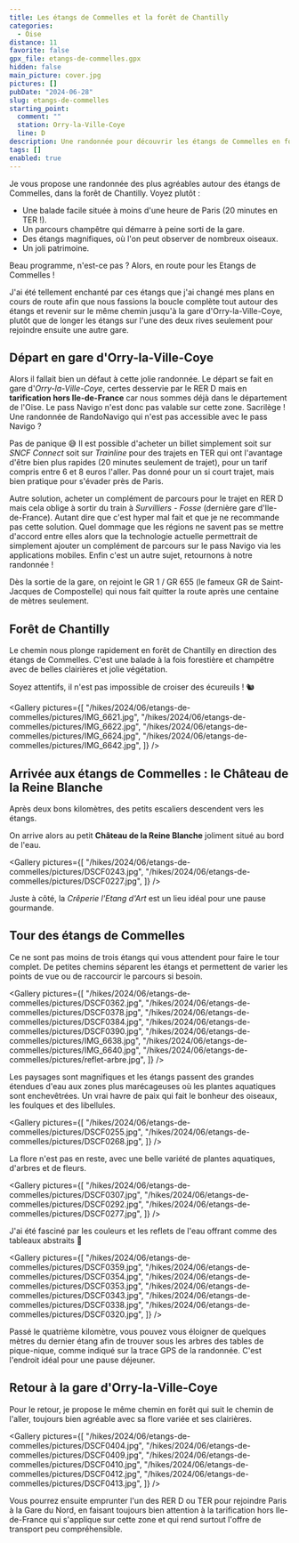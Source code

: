 ```yaml
---
title: Les étangs de Commelles et la forêt de Chantilly
categories:
  - Oise
distance: 11
favorite: false
gpx_file: etangs-de-commelles.gpx
hidden: false
main_picture: cover.jpg
pictures: []
pubDate: "2024-06-28"
slug: etangs-de-commelles
starting_point:
  comment: ""
  station: Orry-la-Ville-Coye
  line: D
description: Une randonnée pour découvrir les étangs de Commelles en forêt de Chantilly, un véritable havre de paix pour la faune et la flore.
tags: []
enabled: true
---
```


Je vous propose une randonnée des plus agréables autour des étangs de Commelles, dans la forêt de Chantilly. Voyez plutôt :

- Une balade facile située à moins d'une heure de Paris (20 minutes en TER !).
- Un parcours champêtre qui démarre à peine sorti de la gare.
- Des étangs magnifiques, où l'on peut observer de nombreux oiseaux.
- Un joli patrimoine.

Beau programme, n'est-ce pas ? Alors, en route pour les Etangs de Commelles !

J'ai été tellement enchanté par ces étangs que j'ai changé mes plans en cours de route afin que nous fassions la boucle complète tout autour des étangs et revenir sur le même chemin jusqu'à la gare d'Orry-la-Ville-Coye, plutôt que de longer les étangs sur l'une des deux rives seulement pour rejoindre ensuite une autre gare.

## Départ en gare d'Orry-la-Ville-Coye

Alors il fallait bien un défaut à cette jolie randonnée. Le départ se fait en gare d'_Orry-la-Ville-Coye_, certes desservie par le RER D mais en **tarification hors Ile-de-France** car nous sommes déjà dans le département de l'Oise. Le pass Navigo n'est donc pas valable sur cette zone. Sacrilège ! Une randonnée de RandoNavigo qui n'est pas accessible avec le pass Navigo ?

Pas de panique 😅 Il est possible d'acheter un billet simplement soit sur _SNCF Connect_ soit sur _Trainline_ pour des trajets en TER qui ont l'avantage d'être bien plus rapides (20 minutes seulement de trajet), pour un tarif compris entre 6 et 8 euros l'aller. Pas donné pour un si court trajet, mais bien pratique pour s'évader près de Paris.

Autre solution, acheter un complément de parcours pour le trajet en RER D mais cela oblige à sortir du train à _Survilliers - Fosse_ (dernière gare d'Ile-de-France). Autant dire que c'est hyper mal fait et que je ne recommande pas cette solution. Quel dommage que les régions ne savent pas se mettre d'accord entre elles alors que la technologie actuelle permettrait de simplement ajouter un complément de parcours sur le pass Navigo via les applications mobiles. Enfin c'est un autre sujet, retournons à notre randonnée !

<Picture
  src="/hikes/2024/06/etangs-de-commelles/pictures/IMG_6619.jpeg"
  caption="C'est peut-être hors tarification Navigo, mais c'est confortable et rapide !"
/>

Dès la sortie de la gare, on rejoint le GR 1 / GR 655 (le fameux GR de Saint-Jacques de Compostelle) qui nous fait quitter la route après une centaine de mètres seulement.

## Forêt de Chantilly

Le chemin nous plonge rapidement en forêt de Chantilly en direction des étangs de Commelles. C'est une balade à la fois forestière et champêtre avec de belles clairières et jolie végétation.

Soyez attentifs, il n'est pas impossible de croiser des écureuils ! 🐿️

<Gallery
  pictures={[
    "/hikes/2024/06/etangs-de-commelles/pictures/IMG_6621.jpg",
    "/hikes/2024/06/etangs-de-commelles/pictures/IMG_6622.jpg",
    "/hikes/2024/06/etangs-de-commelles/pictures/IMG_6624.jpg",
    "/hikes/2024/06/etangs-de-commelles/pictures/IMG_6642.jpg",
  ]}
/>

## Arrivée aux étangs de Commelles : le Château de la Reine Blanche

Après deux bons kilomètres, des petits escaliers descendent vers les étangs.

<Picture
  src="/hikes/2024/06/etangs-de-commelles/pictures/DSCF0223.jpg"
  caption="C'est par là !"
/>

On arrive alors au petit **Château de la Reine Blanche** joliment situé au bord de l'eau.

<Gallery
  pictures={[
    "/hikes/2024/06/etangs-de-commelles/pictures/DSCF0243.jpg",
    "/hikes/2024/06/etangs-de-commelles/pictures/DSCF0227.jpg",
  ]}
/>

Juste à côté, la _Crêperie l'Etang d'Art_ est un lieu idéal pour une pause gourmande.

<Picture
  src="/hikes/2024/06/etangs-de-commelles/pictures/creperie.jpg"
  caption="Une pause gourmande à la crêperie l'Etang d'Art."
/>

## Tour des étangs de Commelles

Ce ne sont pas moins de trois étangs qui vous attendent pour faire le tour complet. De petites chemins séparent les étangs et permettent de varier les points de vue ou de raccourcir le parcours si besoin.

<Picture src="/hikes/2024/06/etangs-de-commelles/pictures/IMG_6629.jpg" />

<Gallery
  pictures={[
    "/hikes/2024/06/etangs-de-commelles/pictures/DSCF0362.jpg",
    "/hikes/2024/06/etangs-de-commelles/pictures/DSCF0378.jpg",
    "/hikes/2024/06/etangs-de-commelles/pictures/DSCF0384.jpg",
    "/hikes/2024/06/etangs-de-commelles/pictures/DSCF0390.jpg",
    "/hikes/2024/06/etangs-de-commelles/pictures/IMG_6638.jpg",
    "/hikes/2024/06/etangs-de-commelles/pictures/IMG_6640.jpg",
    "/hikes/2024/06/etangs-de-commelles/pictures/reflet-arbre.jpg",
  ]}
/>

Les paysages sont magnifiques et les étangs passent des grandes étendues d'eau aux zones plus marécageuses où les plantes aquatiques sont enchevêtrées. Un vrai havre de paix qui fait le bonheur des oiseaux, les foulques et des libellules.

<Gallery
  pictures={[
    "/hikes/2024/06/etangs-de-commelles/pictures/DSCF0255.jpg",
    "/hikes/2024/06/etangs-de-commelles/pictures/DSCF0268.jpg",
  ]}
/>

La flore n'est pas en reste, avec une belle variété de plantes aquatiques, d'arbres et de fleurs.

<Gallery
  pictures={[
    "/hikes/2024/06/etangs-de-commelles/pictures/DSCF0307.jpg",
    "/hikes/2024/06/etangs-de-commelles/pictures/DSCF0292.jpg",
    "/hikes/2024/06/etangs-de-commelles/pictures/DSCF0277.jpg",
  ]}
/>

J'ai été fasciné par les couleurs et les reflets de l'eau offrant comme des tableaux abstraits 🎨

<Gallery
  pictures={[
    "/hikes/2024/06/etangs-de-commelles/pictures/DSCF0359.jpg",
    "/hikes/2024/06/etangs-de-commelles/pictures/DSCF0354.jpg",
    "/hikes/2024/06/etangs-de-commelles/pictures/DSCF0353.jpg",
    "/hikes/2024/06/etangs-de-commelles/pictures/DSCF0343.jpg",
    "/hikes/2024/06/etangs-de-commelles/pictures/DSCF0338.jpg",
    "/hikes/2024/06/etangs-de-commelles/pictures/DSCF0320.jpg",
  ]}
/>

Passé le quatrième kilomètre, vous pouvez vous éloigner de quelques mètres du dernier étang afin de trouver sous les arbres des tables de pique-nique, comme indiqué sur la trace GPS de la randonnée. C'est l'endroit idéal pour une pause déjeuner.

## Retour à la gare d'Orry-la-Ville-Coye

Pour le retour, je propose le même chemin en forêt qui suit le chemin de l'aller, toujours bien agréable avec sa flore variée et ses clairières.

<Gallery
  pictures={[
    "/hikes/2024/06/etangs-de-commelles/pictures/DSCF0404.jpg",
    "/hikes/2024/06/etangs-de-commelles/pictures/DSCF0409.jpg",
    "/hikes/2024/06/etangs-de-commelles/pictures/DSCF0410.jpg",
    "/hikes/2024/06/etangs-de-commelles/pictures/DSCF0412.jpg",
    "/hikes/2024/06/etangs-de-commelles/pictures/DSCF0413.jpg",
  ]}
/>

Vous pourrez ensuite emprunter l'un des RER D ou TER pour rejoindre Paris à la Gare du Nord, en faisant toujours bien attention à la tarification hors Ile-de-France qui s'applique sur cette zone et qui rend surtout l'offre de transport peu compréhensible.
